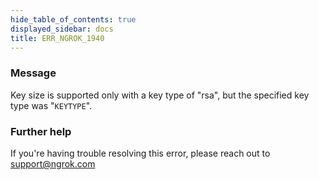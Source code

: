 ```yaml
---
hide_table_of_contents: true
displayed_sidebar: docs
title: ERR_NGROK_1940
---
```




### Message

Key size is supported only with a key type of "rsa", but the specified key type was "`KEYTYPE`".

<ErrorDetails error="err_ngrok_1940" />

### Further help

If you're having trouble resolving this error, please reach out to [support@ngrok.com](mailto:support@ngrok.com?subject=Help%20with%20ERR_NGROK_1940)
